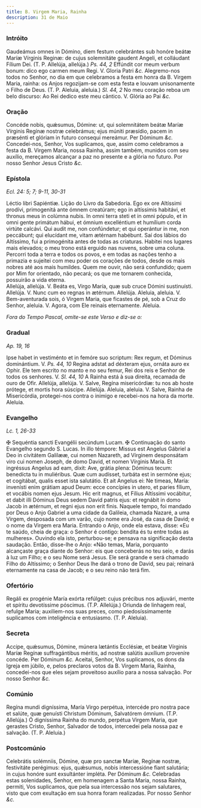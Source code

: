 ```yaml
---
title: B. Virgem Maria, Rainha
description: 31 de Maio
---
```


### Intróito

<div class="grid grid-cols-2 gap-5">
  <span class="text-justify">
    Gaudeámus omnes in Dómino, diem festum celebrántes sub honóre beátæ Maríæ
    Vírginis Reginæ: de cujus solemnitáte gaudent Angeli, et colláudant Fílium
    Dei. (T. P. Allelúja, allelúja.) <em>Ps. 44, 2</em> Effúndit cor meum verbum
    bonum: dico ego carmen meum Regi. V. Gloria Patri <em>&c.</em>
  </span>
  <span class="text-justify">
    Alegremo-nos todos no Senhor, no dia em que celebramos a festa em honra da
    B. Virgem Maria, rainha: os Anjos regozijam-se com esta festa e louvam
    unisonamente o Filho de Deus. (T. P. Aleluia, aleluia.) <em>Sl. 44, 2</em>
    No meu coração reboa um belo discurso: Ao Rei dedico este meu cântico. V. Glória
    ao Pai <em>&c.</em>
  </span>
</div>

### Oração

<div class="grid grid-cols-2 gap-5">
  <span class="text-justify">
    Concéde nobis, quǽsumus, Dómine: ut, qui solemnitátem beátæ Maríæ Vírginis
    Regínæ nostræ celebrámus; ejus múniti præsídio, pacem in præsénti et glóriam
    in futuro consequi mereámur. Per Dóminum <em>&c.</em>
  </span>
  <span class="text-justify">
    Concedei-nos, Senhor, Vos suplicamos, que, assim como celebramos a festa da
    B. Virgem Maria, nossa Rainha, assim também, munidos com seu auxílio,
    mereçamos alcançar a paz no presente e a glória no futuro. Por nosso Senhor
    Jesus Cristo <em>&c.</em>
  </span>
</div>

### Epístola

_Ecl. 24: 5; 7; 9-11, 30-31_

<div class="grid grid-cols-2 gap-5">
  <span class="text-justify">Léctio libri Sapiéntiæ.</span>
  <span class="text-justify">Lição do Livro da Sabedoria.</span>
  <span class="text-justify">
    Ego ex ore Altíssimi prodívi, primogenitá ante ómnem creatúram; ego in
    altíssimis habitávi, et thronus meus in colúmna nubis. In omni terra steti
    et in omni pópulo, et in omni gente primátum hábui, et ómnium excelléntium
    et humílium corda virtúte calcávi. Qui audit me, non confúndetur; et qui
    operántur in me, non peccábunt; qui elucídant me, vitam ætérnam habébunt.
  </span>
  <span class="text-justify">
    Saí dos lábios do Altíssimo, fui a primogénita antes de todas as criaturas.
    Habitei nos lugares mais elevados; o meu trono está erguido nas nuvens,
    sobre uma coluna. Percorri toda a terra e todos os povos, e em todas as
    nações tenho a primazia e sujeitei com meu poder os corações de todos, desde
    os mais nobres até aos mais humildes. Quem me ouvir, não será confundido;
    quem por Mim for orientado, não pecará; os que me tornarem conhecida,
    possuirão a vida eterna.
  </span>
</div>

<div class="grid grid-cols-2 gap-5">
  <span class="text-justify">
    Allelúja, allelúja. V. Beáta es, Virgo María, quæ sub cruce Dómini
    sustinuísti. Allelúja. V. Nunc cum eo regnas in ætérnum. Allelúja.
  </span>
  <span class="text-justify">
    Aleluia, aleluia. V. Bem-aventurada sois, ó Virgem Maria, que ficastes de
    pé, sob a Cruz do Senhor, aleluia. V. Agora, com Ele reinais eternamente.
    Aleluia.
  </span>
</div>

<em>Fora do Tempo Pascal, omite-se este Verso e diz-se o:</em>

### Gradual

_Ap. 19, 16_

<div class="grid grid-cols-2 gap-5">
  <span class="text-justify">
    Ipse habet in vestiménto et in femóre suo scriptum: Rex regum, et Dóminus
    dominántium. V. <em>Ps. 44, 10</em> Regina adstat ad déxteram ejus, ornáta
    auro ex Ophir.
  </span>
  <span class="text-justify">
    Ele tem escrito no manto e no seu femur, Rei dos reis e Senhor de todos os
    senhores. V. <em>Sl. 44, 10</em> A Rainha está à sua direita, recamada de
    ouro de Ofir.
  </span>
  <span class="text-justify">
    Allelúja, allelúja. V. Salve, Regína misericórdiæ: tu nos ab hoste prótege,
    et mortis hora súscipe. Allelúja.
  </span>
  <span class="text-justify">
    Aleluia, aleluia. V. Salve, Rainha de Misericórdia, protegei-nos contra o
    inimigo e recebei-nos na hora da morte. Aleluia.
  </span>
</div>

### Evangelho

_Lc. 1, 26-33_

<div class="grid grid-cols-2 gap-5">
  <span class="text-justify">
    <span class="text-red-500">&#10016;</span> Sequéntia sancti Evangélii
    secúndum Lucam.
  </span>
  <span class="text-justify">
    <span class="text-red-500">&#10016;</span> Continuação do santo Evangelho
    segundo S. Lucas.
  </span>
  <span class="text-justify">
    In illo témpore: Missus est Angelus Gábriel a Deo in civitátem Galilææ, cui
    nomen Nazareth, ad Vírginem desponsátam viro cui nomen Joseph, de domo
    David, et nomen Vírginis María. Et ingréssus Angelus ad eam, dixit: Ave,
    grátia plena: Dóminus tecum: benedícta tu in muliéribus. Quæ cum audísset,
    turbáta est in sermóne ejus; et cogitábat, qualis esset ista salutátio. Et
    ait Angelus ei: Ne timeas, María: invenísti enim grátiam apud Deum: ecce
    concípies in utero, et paries fílium, et vocábis nomen ejus Jesum. Hic erit
    magnus, et Fílius Altíssimi vocábitur, et dabit illi Dóminus Deus sedem
    David patris ejus: et regnábit in domo Jacob in ætérnum, et regni ejus non
    erit finis.
  </span>
  <span class="text-justify">
    Naquele tempo, foi mandado por Deus o Anjo Gabriel a uma cidade da Galileia,
    chamada Nazaré, a uma Virgem, desposada com um varão, cujo nome era José, da
    casa de David; e o nome da Virgem era Maria. Entrando o Anjo, onde ela
    estava, disse: «Eu te saúdo, cheia de graça: o Senhor é contigo: bendita és
    tu entre todas as mulheres». Ouvindo ela isto, perturbou-se; e pensava na
    significação desta saudação. Então, disse-lhe o Anjo: «Não temas, Maria,
    porquanto alcançaste graça diante do Senhor: eis que conceberás no teu seio,
    e darás à luz um Filho; e o seu Nome será Jesus. Ele será grande e será
    chamado Filho do Altíssimo; o Senhor Deus lhe dará o trono de David, seu
    pai; reinará eternamente na casa de Jacob; e o seu reino não terá fim.
  </span>
</div>

### Ofertório

<div class="grid grid-cols-2 gap-5">
  <span class="text-justify">
    Regáli ex progénie María exórta refúlget: cujus précibus nos adjuvári, mente
    et spíritu devotíssime póscimus. (T.P. Allelúja.)
  </span>
  <span class="text-justify">
    Oriunda de linhagem real, refulge Maria; auxiliem-nos suas preces, como
    piedosíssimamente suplicamos com inteligência e entusiasmo. (T. P. Aleluia).
  </span>
</div>

### Secreta

<div class="grid grid-cols-2 gap-5">
  <span class="text-justify">
    Accipe, quǽsumus, Dómine, múnera lætántis Ecclésiæ, et beátæ Vírginis Maríæ
    Regínæ suffragántibus méritis, ad nostræ salútis auxílium proveníre concéde.
    Per Dóminum <em>&c.</em>
  </span>
  <span class="text-justify">
    Aceitai, Senhor, Vos suplicamos, os dons da Igreja em júbilo, e, pelos
    preclaros votos da B. Virgem Maria, Rainha, concedei-nos que eles sejam
    proveitoso auxílio para a nossa salvação. Por nosso Senhor <em>&c.</em>
  </span>
</div>

### Comúnio

<div class="grid grid-cols-2 gap-5">
  <span class="text-justify">
    Regína mundi digníssima, María Virgo perpétua, intercéde pro nostra pace et
    salúte, quæ genuísti Christum Dóminum, Salvatórem ómnium. (T.P. Allelúja.)
  </span>
  <span class="text-justify">
    Ó digníssima Rainha do mundo, perpétua Virgem Maria, que gerastes Cristo,
    Senhor, Salvador de todos, intercedei pela nossa paz e salvação. (T. P.
    Aleluia.)
  </span>
</div>

### Postcomúnio

<div class="grid grid-cols-2 gap-5">
  <span class="text-justify">
    Celebrátis solémniis, Dómine, quæ pro sanctæ Maríæ, Regínæ nostræ,
    festivitáte perégimus: ejus, quǽsumus, nobis intercessióne fiant salutária;
    in cujus honóre sunt exsultánter impléta. Per Dóminum <em>&c.</em>
  </span>
  <span class="text-justify">
    Celebradas estas solenidades, Senhor, em homenagem a Santa Maria, nossa
    Rainha, permiti, Vos suplicamos, que pela sua intercessão nos sejam
    salutares, visto que com exultação em sua honra foram realizadas. Por nosso
    Senhor <em>&c.</em>
  </span>
</div>
